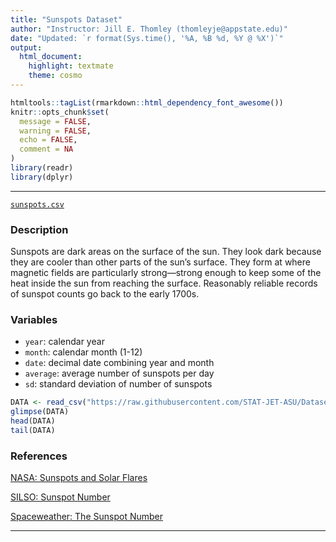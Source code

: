 ```yaml
---
title: "Sunspots Dataset"
author: "Instructor: Jill E. Thomley (thomleyje@appstate.edu)"
date: "Updated: `r format(Sys.time(), '%A, %B %d, %Y @ %X')`"
output: 
  html_document: 
    highlight: textmate
    theme: cosmo
---
```


```r
htmltools::tagList(rmarkdown::html_dependency_font_awesome())
knitr::opts_chunk$set(
  message = FALSE,
  warning = FALSE,
  echo = FALSE,
  comment = NA
)
library(readr)
library(dplyr)
```
<hr>

<i class="fas fa-database"></i> [`sunspots.csv`](https://raw.githubusercontent.com/STAT-JET-ASU/Datasets/master/Instructor/sunspots.csv)

### Description

Sunspots are dark areas on the surface of the sun. They look dark because they are cooler than other parts of the sun’s surface. They form at where magnetic fields are particularly strong---strong enough to keep some of the heat inside the sun from reaching the surface. Reasonably reliable records of sunspot counts go back to the early 1700s.

### Variables

* `year`: calendar year
* `month`: calendar month (1-12)
* `date`: decimal date combining year and month
* `average`: average number of sunspots per day
* `sd`: standard deviation of number of sunspots

```r
DATA <- read_csv("https://raw.githubusercontent.com/STAT-JET-ASU/Datasets/master/Instructor/sunspots.csv")
glimpse(DATA)
head(DATA)
tail(DATA)
```

### References

[NASA: Sunspots and Solar Flares](https://spaceplace.nasa.gov/solar-activity/en/)

[SILSO: Sunspot Number](https://www.sidc.be/silso/datafiles#total)

[Spaceweather: The Sunspot Number](https://spaceweather.com/glossary/sunspotnumber.html)

<hr>
